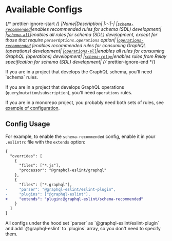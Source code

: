 
# Available Configs

{/* prettier-ignore-start */}
|Name|Description|
|:-:|-|
|[`schema-recommended`](https://github.com/B2o5T/graphql-eslint/tree/master/packages/plugin/src/configs/schema-recommended.ts)|enables recommended rules for schema (SDL) development|
|[`schema-all`](https://github.com/B2o5T/graphql-eslint/tree/master/packages/plugin/src/configs/schema-all.ts)|enables all rules for schema (SDL) development, except for those that require `parserOptions.operations` option|
|[`operations-recommended`](https://github.com/B2o5T/graphql-eslint/tree/master/packages/plugin/src/configs/operations-recommended.ts) |enables recommended rules for consuming GraphQL (operations) development|
|[`operations-all`](https://github.com/B2o5T/graphql-eslint/tree/master/packages/plugin/src/configs/operations-all.ts)|enables all rules for consuming GraphQL (operations) development|
|[`schema-relay`](https://github.com/B2o5T/graphql-eslint/tree/master/packages/plugin/src/configs/schema-relay.ts)|enables rules from Relay specification for schema (SDL) development|
{/* prettier-ignore-end */}

<Callout type="warning">
If you are in a project that develops the GraphQL schema, you'll need `schema` rules.

If you are in a project that develops GraphQL operations (`query`/`mutation`/`subscription`), you'll
need `operations` rules.

If you are in a monorepo project, you probably need both sets of rules, see
[example of configuration](https://github.com/B2o5T/graphql-eslint/tree/master/examples/monorepo/eslint.config.js).

</Callout>

## Config Usage

For example, to enable the `schema-recommended` config, enable it in your `.eslintrc` file with the
`extends` option:

```diff filename=".eslintrc.json"
{
  "overrides": [
    {
      "files": ["*.js"],
      "processor": "@graphql-eslint/graphql"
    },
    {
      "files": ["*.graphql"],
-     "parser": "@graphql-eslint/eslint-plugin",
-     "plugins": ["@graphql-eslint"],
+     "extends": "plugin:@graphql-eslint/schema-recommended"
    }
  ]
}
```

<Callout>
  All configs under the hood set `parser` as `@graphql-eslint/eslint-plugin` and add
  `@graphql-eslint` to `plugins` array, so you don't need to specify them.
</Callout>
